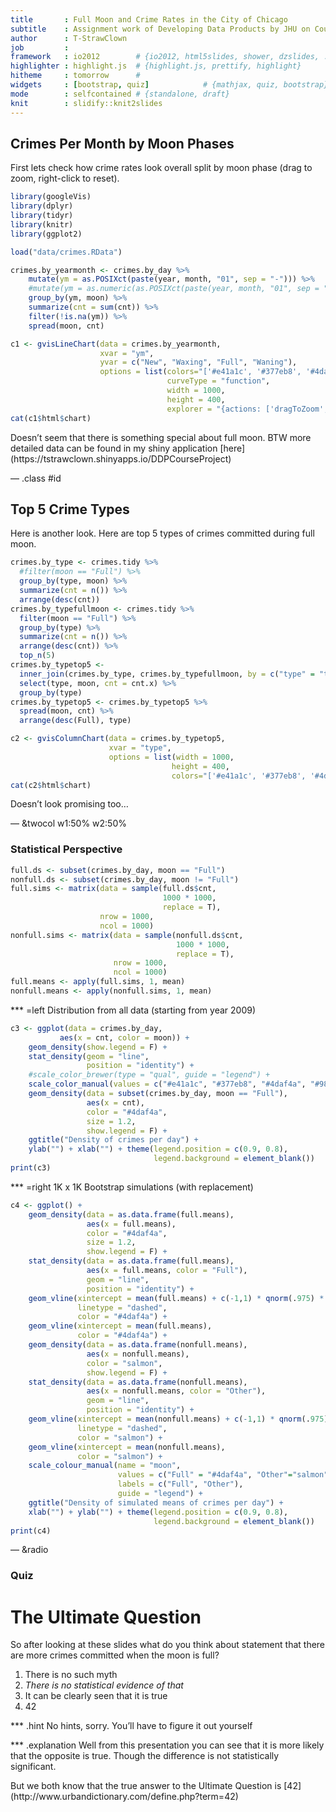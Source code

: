 ```yaml
---
title       : Full Moon and Crime Rates in the City of Chicago
subtitle    : Assignment work of Developing Data Products by JHU on Coursera
author      : T-StrawClown
job         : 
framework   : io2012        # {io2012, html5slides, shower, dzslides, ...}
highlighter : highlight.js  # {highlight.js, prettify, highlight}
hitheme     : tomorrow      # 
widgets     : [bootstrap, quiz]            # {mathjax, quiz, bootstrap}
mode        : selfcontained # {standalone, draft}
knit        : slidify::knit2slides
---
```


## Crimes Per Month by Moon Phases 
First lets check how crime rates look overall split by moon phase (drag to zoom, right-click to reset).
```r
library(googleVis)
library(dplyr)
library(tidyr)
library(knitr)
library(ggplot2)

load("data/crimes.RData")

crimes.by_yearmonth <- crimes.by_day %>%
    mutate(ym = as.POSIXct(paste(year, month, "01", sep = "-"))) %>%
    #mutate(ym = as.numeric(as.POSIXct(paste(year, month, "01", sep = "-")))) %>%
    group_by(ym, moon) %>%
    summarize(cnt = sum(cnt)) %>%
    filter(!is.na(ym)) %>%
    spread(moon, cnt)

c1 <- gvisLineChart(data = crimes.by_yearmonth,
                    xvar = "ym",
                    yvar = c("New", "Waxing", "Full", "Waning"),
                    options = list(colors="['#e41a1c', '#377eb8', '#4daf4a', '#984ea3']",
                                   curveType = "function",
                                   width = 1000,
                                   height = 400,
                                   explorer = "{actions: ['dragToZoom', 'rightClickToReset']}"))
cat(c1$html$chart)
```
Doesn't seem that there is something special about full moon. BTW more detailed data can be found in my shiny application [here] (https://tstrawclown.shinyapps.io/DDPCourseProject)

--- .class #id


## Top 5 Crime Types
Here is another look. Here are top 5 types of crimes committed during full moon.
```r
crimes.by_type <- crimes.tidy %>%
  #filter(moon == "Full") %>%
  group_by(type, moon) %>%
  summarize(cnt = n()) %>%
  arrange(desc(cnt))
crimes.by_typefullmoon <- crimes.tidy %>%
  filter(moon == "Full") %>%
  group_by(type) %>%
  summarize(cnt = n()) %>%
  arrange(desc(cnt)) %>%
  top_n(5)
crimes.by_typetop5 <- 
  inner_join(crimes.by_type, crimes.by_typefullmoon, by = c("type" = "type")) %>%
  select(type, moon, cnt = cnt.x) %>%
  group_by(type) 
crimes.by_typetop5 <- crimes.by_typetop5 %>%
  spread(moon, cnt) %>%
  arrange(desc(Full), type)

c2 <- gvisColumnChart(data = crimes.by_typetop5,
                      xvar = "type",
                      options = list(width = 1000,
                                    height = 400,
                                    colors="['#e41a1c', '#377eb8', '#4daf4a', '#984ea3']"))
cat(c2$html$chart)
```
Doesn't look promising too...

--- &twocol w1:50% w2:50%

### Statistical Perspective
```r
full.ds <- subset(crimes.by_day, moon == "Full")
nonfull.ds <- subset(crimes.by_day, moon != "Full")
full.sims <- matrix(data = sample(full.ds$cnt,
                                  1000 * 1000,
                                  replace = T),
                    nrow = 1000,
                    ncol = 1000)
nonfull.sims <- matrix(data = sample(nonfull.ds$cnt,
                                     1000 * 1000,
                                     replace = T),
                       nrow = 1000,
                       ncol = 1000)
full.means <- apply(full.sims, 1, mean)
nonfull.means <- apply(nonfull.sims, 1, mean)
```

*** =left
Distribution from all data (starting from year 2009)

```r
c3 <- ggplot(data = crimes.by_day,
           aes(x = cnt, color = moon)) +
    geom_density(show.legend = F) +
    stat_density(geom = "line",
                 position = "identity") +
    #scale_color_brewer(type = "qual", guide = "legend") +
    scale_color_manual(values = c("#e41a1c", "#377eb8", "#4daf4a", "#984ea3")) +
    geom_density(data = subset(crimes.by_day, moon == "Full"),
                 aes(x = cnt),
                 color = "#4daf4a",
                 size = 1.2,
                 show.legend = F) +
    ggtitle("Density of crimes per day") +
    ylab("") + xlab("") + theme(legend.position = c(0.9, 0.8),
                                legend.background = element_blank())
print(c3)
```

*** =right
1K x 1K Bootstrap simulations (with replacement)

```r
c4 <- ggplot() +
    geom_density(data = as.data.frame(full.means),
                 aes(x = full.means),
                 color = "#4daf4a",
                 size = 1.2,
                 show.legend = F) +
    stat_density(data = as.data.frame(full.means),
                 aes(x = full.means, color = "Full"),
                 geom = "line",
                 position = "identity") +
    geom_vline(xintercept = mean(full.means) + c(-1,1) * qnorm(.975) * sd(full.means),
               linetype = "dashed",
               color = "#4daf4a") +
    geom_vline(xintercept = mean(full.means),
               color = "#4daf4a") +
    geom_density(data = as.data.frame(nonfull.means),
                 aes(x = nonfull.means),
                 color = "salmon",
                 show.legend = F) +
    stat_density(data = as.data.frame(nonfull.means),
                 aes(x = nonfull.means, color = "Other"),
                 geom = "line",
                 position = "identity") +
    geom_vline(xintercept = mean(nonfull.means) + c(-1,1) * qnorm(.975) * sd(nonfull.means),
               linetype = "dashed",
               color = "salmon") +
    geom_vline(xintercept = mean(nonfull.means),
               color = "salmon") +
    scale_colour_manual(name = "moon", 
                        values = c("Full" = "#4daf4a", "Other"="salmon"),
                        labels = c("Full", "Other"),
                        guide = "legend") +
    ggtitle("Density of simulated means of crimes per day") +
    xlab("") + ylab("") + theme(legend.position = c(0.9, 0.8),
                                legend.background = element_blank())
print(c4)
```

--- &radio

### Quiz
# The Ultimate Question

So after looking at these slides what do you think about statement that there are more crimes committed when the moon is full?

1. There is no such myth
2. _There is no statistical evidence of that_
3. It can be clearly seen that it is true
4. 42

*** .hint
No hints, sorry. You'll have to figure it out yourself

*** .explanation
Well from this presentation you can see that it is more likely that the opposite is true. Though the difference is not statistically significant.

But we both know that the true answer to the Ultimate Question is [42] (http://www.urbandictionary.com/define.php?term=42)

